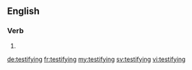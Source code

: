 ==English==

===Verb===
{{head|en}}

# {{present participle of|testify}}

[[de:testifying]]
[[fr:testifying]]
[[my:testifying]]
[[sv:testifying]]
[[vi:testifying]]